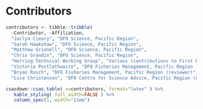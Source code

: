 # Contributors

```r
contributors <- tibble::tribble(
  ~Contributor, ~Affiliation,
  "Jaclyn Cleary", "DFO Science, Pacific Region",
  "Sarah Hawkshaw", "DFO Science, Pacific Region",
  "Matthew Grinnell", "DFO Science, Pacific Region",
  "Chris Grandin", "DFO Science, Pacific Region",
  "Herring Technical Working Group", "Various (contributions to First Nations observations)",
  "Victoria Postlethwaite", "DFO Fisheries Management, Pacific Region (reviewer)",
  "Bryan Rusch", "DFO Fisheries Management, Pacific Region (reviewer)",  
  "Lisa Christensen", "DFO Centre for Science Advice, Pacific Region (editor)")
```

```r
csasdown::csas_table( x=contributors, format="latex" ) %>%
   kable_styling( full_width=FALSE ) %>%
   column_spec(1, width="11em")
```
